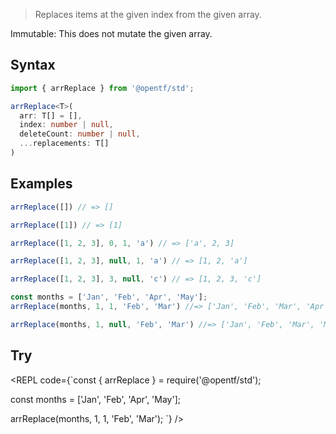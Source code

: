 
> Replaces items at the given index from the given array.

<Callout emoji="✅" type="info">
Immutable: This does not mutate the given array.
</Callout>

## Syntax

```ts copy
import { arrReplace } from '@opentf/std';

arrReplace<T>(
  arr: T[] = [],
  index: number | null,
  deleteCount: number | null,
  ...replacements: T[]
)
```

## Examples

```ts
arrReplace([]) // => []

arrReplace([1]) // => [1]

arrReplace([1, 2, 3], 0, 1, 'a') // => ['a', 2, 3]

arrReplace([1, 2, 3], null, 1, 'a') // => [1, 2, 'a']

arrReplace([1, 2, 3], 3, null, 'c') // => [1, 2, 3, 'c']

const months = ['Jan', 'Feb', 'Apr', 'May'];
arrReplace(months, 1, 1, 'Feb', 'Mar') //=> ['Jan', 'Feb', 'Mar', 'Apr', 'May']

arrReplace(months, 1, null, 'Feb', 'Mar') //=> ['Jan', 'Feb', 'Mar', 'May']
```

## Try

<REPL code={`const { arrReplace } = require('@opentf/std');

const months = ['Jan', 'Feb', 'Apr', 'May'];

arrReplace(months, 1, 1, 'Feb', 'Mar');
`} />
